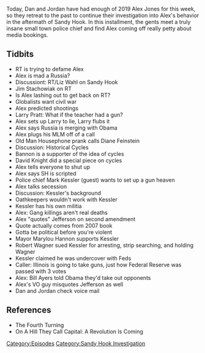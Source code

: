{{DEFAULTSORT:
    #_EPISODE_0283:January 4-6, 2013
}}{{Episode
    | title             = January 4-6, 2013
    | caption           = [https://knowledgefight.libsyn.com/knowledge-fight-january-4-6-2013 Listen to this episode on Libsyn]
    | episodeNumber     = 283
    | length            = 01:25:24
    | airDate           = April 12, 2019
    | coverageStartDate = January 4, 2013
    | coverageEndDate   = January 6, 2013
    | episodeType       = [[:Category:Sandy Hook Investigation|Sandy Hook Investigation]]
    | appearance        = [[Liz Wahl]], [[Jim Stachowiak]], [[Abby Martin]], [[Paul Craig Roberts]], [[Larry Pratt]], [[Old Man Housephone]], [[Diane Feinstein]], [[William Strauss]], [[Neil Howe]], [[Steve Bannon]], [[David Knight]], [[Mark Kessler]], [[Thomas Jefferson]], [[Matt Carson]], [[Marylou Hannon]], [[Robert Wagner]], [[Bill Ayers]]
    | oocDrop           = You won't take our guns, Russia!
    | previousEpisode   = [[282: April 5, 2019]]
    | nextEpisode       = [[284: April 12, 2019]]
}}

{{Stub}}

Today, Dan and Jordan have had enough of 2019 Alex Jones for this week, so they retreat to the past to continue their investigation into Alex's behavior in the aftermath of Sandy Hook. In this installment, the gents meet a truly insane small town police chief and find Alex coming off really petty about media bookings.

==Tidbits==

*RT is trying to defame Alex
*Alex is mad a Russia?
*Discussiont: RT/Liz Wahl on Sandy Hook
*Jim Stachowiak on RT
*Is Alex lashing out to get back on RT?
*Globalists want civil war
*Alex predicted shootings
*Larry Pratt: What if the teacher had a gun?
*Alex sets up Larry to lie, Larry flubs it
*Alex says Russia is merging with Obama
*Alex plugs his MLM off of a call
*Old Man Housephone prank calls Diane Feinstein
*Discussion: Historical Cycles
*Bannon is a supporter of the idea of cycles
*David Knight did a special piece on cycles
*Alex tells everyone to shut up
*Alex says SH is scripted
*Police chief Mark Kessler (guest) wants to set up a gun heaven
*Alex talks secession
*Discussion: Kessler's background
*Oathkeepers wouldn't work with Kessler
*Kessler has his own militia
*Alex: Gang killings aren't real deaths
*Alex "quotes" Jefferson on second amendment
*Quote actually comes from 2007 book
*Gotta be political before you're violent
*Mayor Marylou Hannon supports Kessler
*Robert Wagner sued Kessler for arresting, strip searching, and holding Wagner
*Kessler claimed he was undercover with Feds
*Caller: Illinois is going to take guns, just how Federal Reserve was passed with 3 votes
*Alex: Bill Ayers told Obama they'd take out opponents
*Alex's VO guy misquotes Jefferson as well
*Dan and Jordan check voice mail

==References==

*The Fourth Turning
*On A Hill They Call Capital: A Revolution Is Coming

[[Category:Episodes]]
[[Category:Sandy Hook Investigation]]
